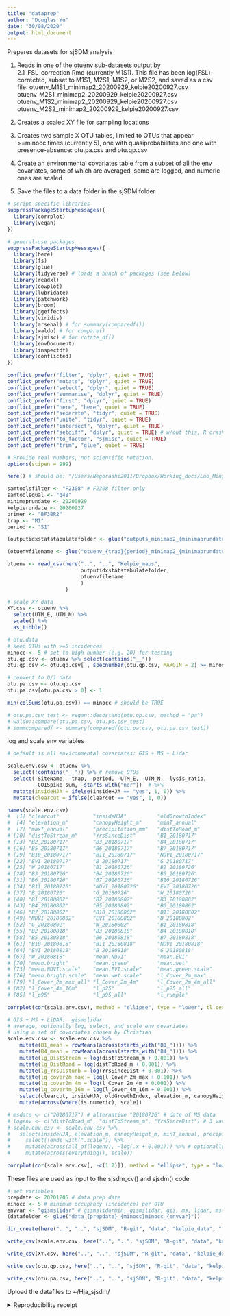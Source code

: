 ```yaml
---
title: "dataprep"
author: "Douglas Yu"
date: "30/08/2020"
output: html_document
---
```


Prepares datasets for sjSDM analysis

1.  Reads in one of the otuenv sub-datasets output by 2.1_FSL_correction.Rmd (currently M1S1). This file has been log(FSL)-corrected, subset to M1S1, M2S1, M1S2, or M2S2, and saved as a csv file:
    otuenv_M1S1_minimap2_20200929_kelpie20200927.csv
    otuenv_M2S1_minimap2_20200929_kelpie20200927.csv
    otuenv_M1S2_minimap2_20200929_kelpie20200927.csv
    otuenv_M2S2_minimap2_20200929_kelpie20200927.csv

2.  Creates a scaled XY file for sampling locations

3.  Creates two sample X OTU tables, limited to OTUs that appear >=minocc times (currently 5), one with quasiprobabilities and one with presence-absence:  otu.pa.csv and otu.qp.csv

4.  Create an environmental covariates table from a subset of all the env covariates, some of which are averaged, some are logged, and numeric ones are scaled

5.  Save the files to a data folder in the sjSDM folder

```r
# script-specific libraries
suppressPackageStartupMessages({
  library(corrplot)
  library(vegan)
})

# general-use packages
suppressPackageStartupMessages({
  library(here)
  library(fs)
  library(glue)
  library(tidyverse) # loads a bunch of packages (see below)
  library(readxl)
  library(cowplot)
  library(lubridate)
  library(patchwork)
  library(broom)
  library(ggeffects)
  library(viridis)
  library(arsenal) # for summary(comparedf())
  library(waldo) # for compare()
  library(sjmisc) # for rotate_df()
  library(envDocument)
  library(inspectdf)
  library(conflicted)
})

conflict_prefer("filter", "dplyr", quiet = TRUE)
conflict_prefer("mutate", "dplyr", quiet = TRUE)
conflict_prefer("select", "dplyr", quiet = TRUE)
conflict_prefer("summarise", "dplyr", quiet = TRUE)
conflict_prefer("first", "dplyr", quiet = TRUE)
conflict_prefer("here", "here", quiet = TRUE)
conflict_prefer("separate", "tidyr", quiet = TRUE)
conflict_prefer("unite", "tidyr", quiet = TRUE)
conflict_prefer("intersect", "dplyr", quiet = TRUE)
conflict_prefer("setdiff", "dplyr", quiet = TRUE) # w/out this, R crashes
conflict_prefer("to_factor", "sjmisc", quiet = TRUE)
conflict_prefer("trim", "glue", quiet = TRUE)

# Provide real numbers, not scientific notation.
options(scipen = 999)
```

```r
here() # should be: "/Users/Negorashi2011/Dropbox/Working_docs/Luo_Mingjie_Oregon/HJA_analyses_Kelpie/HJA_scripts/07_idxstats_tabulate"
```

```r
samtoolsfilter <- "F2308" # F2308 filter only
samtoolsqual <- "q48"
minimaprundate <- 20200929
kelpierundate <- 20200927
primer <- "BF3BR2"
trap <- "M1"
period <- "S1"

(outputidxstatstabulatefolder <- glue("outputs_minimap2_{minimaprundate}_{samtoolsfilter}_{samtoolsqual}_kelpie{kelpierundate}_{primer}_vsearch97"))

(otuenvfilename <- glue("otuenv_{trap}{period}_minimap2_{minimaprundate}_kelpie{kelpierundate}.csv"))

otuenv <- read_csv(here("..", "..", "Kelpie_maps", 
                        outputidxstatstabulatefolder, 
                        otuenvfilename
                        )
                   )
```

```r
# scale XY data
XY.csv <- otuenv %>% 
  select(UTM_E, UTM_N) %>% 
  scale() %>% 
  as_tibble()
```

```r
# otu.data
# keep OTUs with >=5 incidences
minocc <- 5 # set to high number (e.g. 20) for testing
otu.qp.csv <- otuenv %>% select(contains("__"))
otu.qp.csv <- otu.qp.csv[ , specnumber(otu.qp.csv, MARGIN = 2) >= minocc] 

# convert to 0/1 data
otu.pa.csv <- otu.qp.csv
otu.pa.csv[otu.pa.csv > 0] <- 1

min(colSums(otu.pa.csv)) == minocc # should be TRUE

# otu.pa.csv_test <- vegan::decostand(otu.qp.csv, method = "pa")
# waldo::compare(otu.pa.csv, otu.pa.csv_test)
# summcomparedf <- summary(comparedf(otu.pa.csv, otu.pa.csv_test))
```

log and scale env variables

```r
# default is all environmental covariates: GIS + MS + Lidar

scale.env.csv <- otuenv %>% 
  select(!contains("__")) %>% # remove OTUs
  select(-SiteName, -trap, -period, -UTM_E, -UTM_N, -lysis_ratio, 
         -COISpike_sum, -starts_with("nor"))  # %>% 
  mutate(insideHJA = ifelse(insideHJA == "yes", 1, 0)) %>% 
  mutate(clearcut = ifelse(clearcut == "yes", 1, 0))

names(scale.env.csv)
#  [1] "clearcut"           "insideHJA"          "oldGrowthIndex"    
#  [4] "elevation_m"        "canopyHeight_m"     "minT_annual"       
#  [7] "maxT_annual"        "precipitation_mm"   "distToRoad_m"      
# [10] "distToStream_m"     "YrsSinceDist"       "B1_20180717"       
# [13] "B2_20180717"        "B3_20180717"        "B4_20180717"       
# [16] "B5_20180717"        "B6_20180717"        "B7_20180717"       
# [19] "B10_20180717"       "B11_20180717"       "NDVI_20180717"     
# [22] "EVI_20180717"       "B_20180717"         "G_20180717"        
# [25] "W_20180717"         "B1_20180726"        "B2_20180726"       
# [28] "B3_20180726"        "B4_20180726"        "B5_20180726"       
# [31] "B6_20180726"        "B7_20180726"        "B10_20180726"      
# [34] "B11_20180726"       "NDVI_20180726"      "EVI_20180726"      
# [37] "B_20180726"         "G_20180726"         "W_20180726"        
# [40] "B1_20180802"        "B2_20180802"        "B3_20180802"       
# [43] "B4_20180802"        "B5_20180802"        "B6_20180802"       
# [46] "B7_20180802"        "B10_20180802"       "B11_20180802"      
# [49] "NDVI_20180802"      "EVI_20180802"       "B_20180802"        
# [52] "G_20180802"         "W_20180802"         "B1_20180818"       
# [55] "B2_20180818"        "B3_20180818"        "B4_20180818"       
# [58] "B5_20180818"        "B6_20180818"        "B7_20180818"       
# [61] "B10_20180818"       "B11_20180818"       "NDVI_20180818"     
# [64] "EVI_20180818"       "B_20180818"         "G_20180818"        
# [67] "W_20180818"         "mean.NDVI"          "mean.EVI"          
# [70] "mean.bright"        "mean.green"         "mean.wet"          
# [73] "mean.NDVI.scale"    "mean.EVI.scale"     "mean.green.scale"  
# [76] "mean.bright.scale"  "mean.wet.scale"     "l_Cover_2m_max"    
# [79] "l_Cover_2m_max_all" "l_Cover_2m_4m"      "l_Cover_2m_4m_all" 
# [82] "l_Cover_4m_16m"     "l_p25"              "l_p25_all"         
# [85] "l_p95"              "l_p95_all"          "l_rumple"         

corrplot(cor(scale.env.csv), method = "ellipse", type = "lower", tl.cex = 0.5)

# GIS + MS + LiDAR:  gismslidar
# average, optionally log, select, and scale env covariates
# using a set of covariates chosen by Christian
scale.env.csv <- scale.env.csv %>%
    mutate(B1_mean = rowMeans(across(starts_with("B1_")))) %>% 
    mutate(B4_mean = rowMeans(across(starts_with("B4_")))) %>%  
    mutate(lg_DistStream = log(distToStream_m + 0.001)) %>% 
    mutate(lg_DistRoad = log(distToRoad_m + 0.001)) %>% 
    mutate(lg_YrsDisturb = log(YrsSinceDist + 0.001)) %>% 
    mutate(lg_cover2m_max = log(l_Cover_2m_max + 0.001)) %>% 
    mutate(lg_cover2m_4m = log(l_Cover_2m_4m + 0.001)) %>%
    mutate(lg_cover4m_16m = log(l_Cover_4m_16m + 0.001)) %>%   
    select(clearcut, insideHJA, oldGrowthIndex, elevation_m, canopyHeight_m, precipitation_mm, mean.NDVI, mean.EVI, mean.green, mean.wet, l_p25, l_rumple, B1_mean, B4_mean, lg_DistStream, lg_DistRoad, lg_YrsDisturb, lg_cover2m_max, lg_cover2m_4m, lg_cover4m_16m) %>% 
    mutate(across(where(is.numeric), scale))

# msdate <- c("20180717") # alternative "20180726" # date of MS data 
# logenv <- c("distToRoad_m", "distToStream_m", "YrsSinceDist") # 3 variables for which the short distances are more important than long distances
# scale.env.csv <- scale.env.csv %>%
#   select(insideHJA, elevation_m, canopyHeight_m, minT_annual, precipitation_mm, distToRoad_m, distToStream_m, YrsSinceDist, contains(all_of(msdate)), starts_with("mean."), l_Cover_2m_max, l_Cover_2m_4m, l_Cover_4m_16m, l_p25, l_p95, l_rumple) %>% 
#     select(!ends_with(".scale")) %>% 
#     mutate(across(all_of(logenv), ~log(.x + 0.001))) %>% # optionally comment out
#     mutate(across(everything(), scale))

corrplot(cor(scale.env.csv[, -c(1:2)]), method = "ellipse", type = "lower", tl.cex = 0.5)
```


These files are used as input to the sjsdm_cv() and sjsdm() code

```r
# set variables
prepdate <- 20201205 # data prep date
minocc <- 5 # minimum occupancy (incidence) per OTU
envvar <- "gismslidar" # gismslidarmin, gismslidar, gis, ms, lidar, mslidar
(datafolder <- glue("data_{prepdate}_{minocc}minocc_{envvar}"))

dir_create(here("..", "..", "sjSDM", "R-git", "data", "kelpie_data", "for_adagpu", datafolder))

write_csv(scale.env.csv, here("..", "..", "sjSDM", "R-git", "data", "kelpie_data", "for_adagpu", datafolder,  "scale.env.csv"))

write_csv(XY.csv, here("..", "..", "sjSDM", "R-git", "data", "kelpie_data", "for_adagpu", datafolder, "XY.csv"))

write_csv(otu.qp.csv, here("..", "..", "sjSDM", "R-git", "data", "kelpie_data", "for_adagpu", datafolder,  "otu.qp.csv"))

write_csv(otu.pa.csv, here("..", "..", "sjSDM", "R-git", "data", "kelpie_data", "for_adagpu", datafolder, "otu.pa.csv"))
```

Upload the datafiles to ~/Hja_sjsdm/

<details><summary>Reproducibility receipt</summary>

```r
# datetime
Sys.time()

# repository
git2r::repository(here::here())

env_doc("table", git = FALSE)
```

</details>
